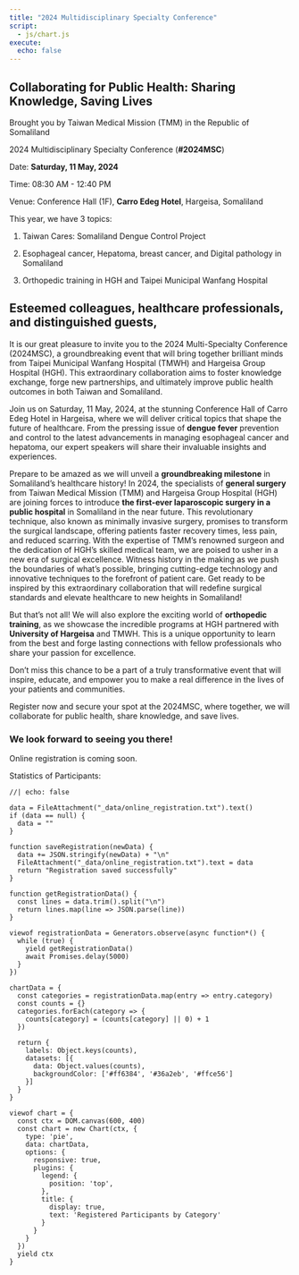 ```yaml
---
title: "2024 Multidisciplinary Specialty Conference"
script:
  - js/chart.js
execute:
  echo: false
---
```

## Collaborating for Public Health: Sharing Knowledge, Saving Lives

Brought you by Taiwan Medical Mission (TMM) in the Republic of Somaliland

2024 Multidisciplinary Specialty Conference (**#2024MSC**)

Date: **Saturday, 11 May, 2024**

Time: 08:30 AM - 12:40 PM 

Venue: Conference Hall (1F), **Carro Edeg Hotel**, Hargeisa, Somaliland


This year, we have 3 topics:

1. Taiwan Cares: Somaliland Dengue Control Project

2. Esophageal cancer, Hepatoma, breast cancer, and Digital pathology in Somaliland

3. Orthopedic training in HGH and Taipei Municipal Wanfang Hospital


## Esteemed colleagues, healthcare professionals, and distinguished guests,

It is our great pleasure to invite you to the 2024 Multi-Specialty Conference (2024MSC), a groundbreaking event that will bring together brilliant minds from Taipei Municipal Wanfang Hospital (TMWH) and Hargeisa Group Hospital (HGH). This extraordinary collaboration aims to foster knowledge exchange, forge new partnerships, and ultimately improve public health outcomes in both Taiwan and Somaliland.

Join us on Saturday, 11 May, 2024, at the stunning Conference Hall of Carro Edeg Hotel in Hargeisa, where we will deliver critical topics that shape the future of healthcare. From the pressing issue of **dengue fever** prevention and control to the latest advancements in managing esophageal cancer and hepatoma, our expert speakers will share their invaluable insights and experiences.

Prepare to be amazed as we will unveil a **groundbreaking milestone** in Somaliland's healthcare history! In 2024, the specialists of **general surgery** from Taiwan Medical Mission (TMM) and Hargeisa Group Hospital (HGH) are joining forces to introduce **the first-ever laparoscopic surgery in a public hospital** in Somaliland in the near future. 
This revolutionary technique, also known as minimally invasive surgery, promises to transform the surgical landscape, offering patients faster recovery times, less pain, and reduced scarring. With the expertise of TMM's renowned surgeon and the dedication of HGH's skilled medical team, we are poised to usher in a new era of surgical excellence. Witness history in the making as we push the boundaries of what's possible, bringing cutting-edge technology and innovative techniques to the forefront of patient care. Get ready to be inspired by this extraordinary collaboration that will redefine surgical standards and elevate healthcare to new heights in Somaliland!

But that's not all! We will also explore the exciting world of **orthopedic training**, as we showcase the incredible programs at HGH partnered with **University of Hargeisa** and TMWH. This is a unique opportunity to learn from the best and forge lasting connections with fellow professionals who share your passion for excellence.

Don't miss this chance to be a part of a truly transformative event that will inspire, educate, and empower you to make a real difference in the lives of your patients and communities. 

Register now and secure your spot at the 2024MSC, where together, we will collaborate for public health, share knowledge, and save lives.

### We look forward to seeing you there!

Online registration is coming soon.


Statistics of Participants:

<div id="registrationChart"></div>



```ojs
//| echo: false

data = FileAttachment("_data/online_registration.txt").text()
if (data == null) {
  data = ""
}

function saveRegistration(newData) {
  data += JSON.stringify(newData) + "\n"
  FileAttachment("_data/online_registration.txt").text = data
  return "Registration saved successfully"
}

function getRegistrationData() {
  const lines = data.trim().split("\n")
  return lines.map(line => JSON.parse(line))
}

viewof registrationData = Generators.observe(async function*() {
  while (true) {
    yield getRegistrationData()
    await Promises.delay(5000)
  }
})

chartData = {
  const categories = registrationData.map(entry => entry.category)
  const counts = {}
  categories.forEach(category => {
    counts[category] = (counts[category] || 0) + 1
  })

  return {
    labels: Object.keys(counts),
    datasets: [{
      data: Object.values(counts),
      backgroundColor: ['#ff6384', '#36a2eb', '#ffce56']
    }]
  }
}

viewof chart = {
  const ctx = DOM.canvas(600, 400)
  const chart = new Chart(ctx, {
    type: 'pie',
    data: chartData,
    options: {
      responsive: true,
      plugins: {
        legend: {
          position: 'top',
        },
        title: {
          display: true,
          text: 'Registered Participants by Category'
        }
      }
    }
  })
  yield ctx
}

```